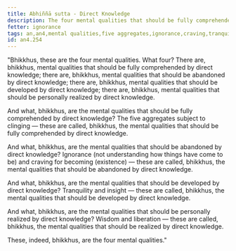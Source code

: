 ```yaml
---
title: Abhiññā sutta - Direct Knowledge
description: The four mental qualities that should be fully comprehended, abandoned, developed, and personally realized by direct knowledge.
fetter: ignorance
tags: an,an4,mental qualities,five aggregates,ignorance,craving,tranquility,insight,wisdom,liberation
id: an4.254
---
```


"Bhikkhus, these are the four mental qualities. What four? There are, bhikkhus, mental qualities that should be fully comprehended by direct knowledge; there are, bhikkhus, mental qualities that should be abandoned by direct knowledge; there are, bhikkhus, mental qualities that should be developed by direct knowledge; there are, bhikkhus, mental qualities that should be personally realized by direct knowledge.

And what, bhikkhus, are the mental qualities that should be fully comprehended by direct knowledge? The five aggregates subject to clinging — these are called, bhikkhus, the mental qualities that should be fully comprehended by direct knowledge.

And what, bhikkhus, are the mental qualities that should be abandoned by direct knowledge? Ignorance (not understanding how things have come to be) and craving for becoming (existence) — these are called, bhikkhus, the mental qualities that should be abandoned by direct knowledge.

And what, bhikkhus, are the mental qualities that should be developed by direct knowledge? Tranquility and insight — these are called, bhikkhus, the mental qualities that should be developed by direct knowledge.

And what, bhikkhus, are the mental qualities that should be personally realized by direct knowledge? Wisdom and liberation — these are called, bhikkhus, the mental qualities that should be realized by direct knowledge.

These, indeed, bhikkhus, are the four mental qualities."